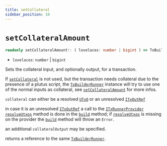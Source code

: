 ```yaml
---
title: setCollateral
sidebar_position: 10
---
```


# `setCollateralAmount`

```ts
readonly setCollateralAmount!: ( lovelaces: number | bigint ) => TxBuilderRunner
```

- `lovelaces`: `number` | `bigint`

Sets the collateral input, and optionally output, for a transaction.

If [`setCollateral`](./setCollateral) is not used, but the transaction needs collateral due to the presence of a plutus script,
the [`TxBuilderRunner`](./TxBuilderRunner) instance will try to use one of the normal inputs as collateral,
see [`setCollateralAmount`](./setCollateralAmount) for more infos.

`collateral` can either be a resolved [`UTxO`](../cardano-ledger-ts/classes/UTxO)
or an unresolved [`ITxOutRef`](../cardano-ledger-ts/interfaces/ITxOutRef)

in case it is an unresolved [`ITxOutRef`](../cardano-ledger-ts/interfaces/ITxOutRef)
a call to the [`ITxRunnerProvider` `resolveUtxos`](./IProvider#iresolveutxos) method
is done in the [`build`](./build) method;
if [`resolveUtxos`](./IProvider#iresolveutxos) is missing on the provider the [`build`](./build) method will throw an `Error`.

an additional `collateralOutput` may be specified.

returns a reference to the same [`TxBuilderRunner`](./TxBuilderRunner).